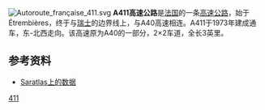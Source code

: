 [[File:Autoroute_française_411.svg|right]]
'''A411高速公路'''是[[法国|法国]]的一条[[高速公路|高速公路]]，始于Étrembières，终于与[[瑞士|瑞士]]的边界线上，与A40高速相连。A411于1973年建成通车，东-北西走向。该高速原为A40的一部分，2×2车道，全长3英里。

==参考资料==
*[http://saratlas.free.fr/index.php?page=autoroute&route=a411&lang=fr Saratlas上的数据]{{Wayback|url=http://saratlas.free.fr/index.php?page=autoroute&route=a411&lang=fr |date=20051103010645 }}{{fr}}

{{法国高速公路}}
[[Category:法国高速公路|411]]